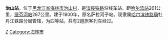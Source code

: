 {{Infobox China railway station 
|车站名称 = 治山站
|车站名称拼音 = Zhishan
|车站位置 = [[黑龙江省|黑龙江省]][[海林市|海林市]][[治山村|治山村]]
|线路 = [[滨绥铁路|滨绥铁路]]
|车站等级 = 四等站
}}

'''治山站'''，位于[[黑龙江省|黑龙江省]][[海林市|海林市]][[治山村|治山村]]，是[[滨绥铁路|滨绥铁路]]沿线车站。距[[哈尔滨站|哈尔滨站]]261公里，[[绥芬河站|绥芬河站]]287公里。建于1900年，原名萨拉河子站。现隶属[[哈尔滨铁路局|哈尔滨铁路局]]牡丹江铁路分局管辖，为四等站，共有2趟旅客列车经过。

{{China-rail-stub}}
{{滨绥铁路}}

[[Category:牡丹江市铁路车站|Z]]
[[Category:海林市|Category:海林市]]